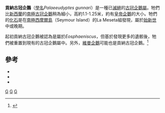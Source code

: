 {{Speciesbox
| taxon = Palaeeudyptes gunnari
| status = fossil
| fossil_range = 中或晚[[始新世|始新世]]
| binomial_authority = ([[卡爾·維曼|Wiman]], 1905)
| synonyms = * ''Eosphaeniscus gunnari''
}}

'''貢納古冠企鵝'''（[[學名|學名]]''Palaeeudyptes gunnari''）是一種已[[滅絕|滅絕]]的[[古冠企鵝屬|古冠企鵝屬]]。牠們比[[新西蘭|新西蘭]]的[[南極古冠企鵝|南極古冠企鵝]]稍為細小，高約1.1-1.25米，約有[[皇帝企鵝|皇帝企鵝]]的大小。牠們的[[化石|化石]]是在[[南極|南極]][[西摩爾島|西摩爾島]]（Seymour Island）的La Meseta組發現，屬於[[始新世|始新世]]中或晚期。

起初貢納古冠企鵝被認為是屬於''Eosphaeniscus''，但基於發現更多的遺骸後，牠們被重置到現有的古冠企鵝屬中。另外，[[維曼企鵝|維曼企鵝]]可能也是貢納古冠企鵝。<ref name=Jadwiszcak2006>{{Cite journal en|author=Jadwiszczak, Piotr|year=2006|title=Eocene penguins of Seymour Island, Antarctica: Taxonomy|journal=Polish Polar Research|volume=27|issue=1|pages=3–62|url=http://www.polish.polar.pan.pl/ppr27/ppr27-003.pdf|access-date=2010-01-26|archive-url=https://web.archive.org/web/20070724203259/http://www.polish.polar.pan.pl/ppr27/ppr27-003.pdf|archive-date=2007-07-24|dead-url=yes}}</ref>

==參考==
{{reflist}}
* {{Cite journal en|author=Myrcha, Andrzej; Jadwiszczak, Piotr; Tambussi, Claudia P.; Noriega, Jorge I.; Gaździcki, Andrzej; Tatur, Andrzej & Del Valle, Rodolfo A.|year=2002|title=Taxonomic revision of Eocene Antarctic penguins based on tarsometatarsal morphology|journal=Polish Polar Research|volume=23|issue=1|pages=5–46|url=http://www.polish.polar.pan.pl/ppr23/ppr23-005.pdf|access-date=2010-01-26|archive-url=https://web.archive.org/web/20150924075256/http://www.polish.polar.pan.pl/ppr23/ppr23-005.pdf|archive-date=2015-09-24|dead-url=yes}}
* {{Cite journal en|author=Simpson, George Gaylord|year=1946|title=Fossil penguins|journal=Bull. Am. Mus. Nat. Hist.|volume=87|pages=7-99|url=http://digitallibrary.amnh.org/dspace/bitstream/2246/392/1/B087a01.pdf|access-date=2010-01-26|archive-date=2007-08-11|archive-url=https://web.archive.org/web/20070811030524/http://digitallibrary.amnh.org/dspace/bitstream/2246/392/1/B087a01.pdf|dead-url=no}}
* {{Cite journal en|author=Wiman, Carl|year=1905|title=Vorläufige Mitteilung über die alttertiären Vertebraten der Seymourinsel|journal=Bulletin of the Geological Institute of Uppsala|volume=6|pages=247–253|language=de}}

{{Taxonbar}}
[[Category:古冠企鵝屬|G]]
[[Category:已滅絕企鵝|G]]
[[Category:始新世鸟类|G]]